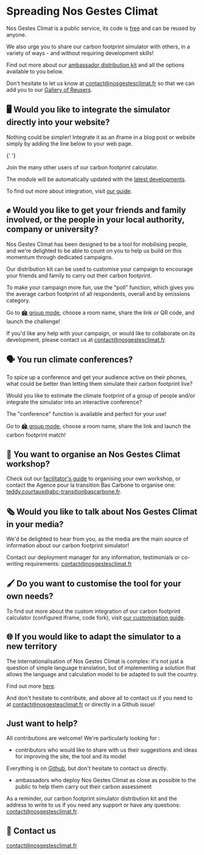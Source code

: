 # Spreading Nos Gestes Climat

Nos Gestes Climat is a public service, its code is <a href="/documentation">free</a> and can be reused by anyone.

We also urge you to share our carbon footprint simulator with others, in a variety of ways - and without requiring development skills!

Find out more about our <a href="/NGC_Kit.diffusion.zip">ambassador distribution kit</a> and all the options available to you below.

Don't hesitate to let us know at <a href="mailto:contact@nosgestesclimat.fr">contact@nosgestesclimat.fr</a> so that we can add you to our <a href="/ambassadeurs">Gallery of Reusers</a>.

## 🖥️ Would you like to integrate the simulator directly into your website?

Nothing could be simpler! Integrate it as an iframe in a blog post or website simply by adding the line below to your web page.

<script id="nosgestesclimat" src="https://nosgestesclimat.fr/iframe.js"></script>{' '}

Join the many other users of our carbon footprint calculator.

The module will be automatically updated with the <a href="/nouveaut%C3%A9s">latest developments</a>.

To find out more about integration, visit <a href="https://github.com/incubateur-ademe/nosgestesclimat-site/blob/master/PERSONNALISATION.md">our guide</a>.

## ✊ Would you like to get your friends and family involved, or the people in your local authority, company or university?

Nos Gestes Climat has been designed to be a tool for mobilising people, and we're delighted to be able to count on you to help us build on this momentum through dedicated campaigns.

Our distribution kit can be used to customise your campaign to encourage your friends and family to carry out their carbon footprint.

To make your campaign more fun, use the "poll" function, which gives you the average carbon footprint of all respondents, overall and by emissions category.

Go to <a href="https://sondages.nosgestesclimat.fr">🏟️ group mode</a>, choose a room name, share the link or QR code, and launch the challenge!

If you'd like any help with your campaign, or would like to collaborate on its development, please contact us at <a href="mailto:contact@nosgestesclimat.fr">contact@nosgestesclimat.fr.</a>

## 🗣️ You run climate conferences?

To spice up a conference and get your audience active on their phones, what could be better than letting them simulate their carbon footprint live?

Would you like to estimate the climate footprint of a group of people and/or integrate the simulator into an interactive conference?

The "conference" function is available and perfect for your use!

Go to <a href="https://sondages.nosgestesclimat.fr">🏟️ group mode</a>, choose a room name, share the link and launch the carbon footprint match!

## 👥 You want to organise an Nos Gestes Climat workshop?

Check out our <a href="/guide?lang=fr">facilitator's guide</a> to organising your own workshop, or contact the Agence pour la transition Bas Carbone to organise one: <a href="mailto:teddy.courtaux@abc-transitionbascarbone.fr">teddy.courtaux@abc-transitionbascarbone.fr</a>.

## 🗞️ Would you like to talk about Nos Gestes Climat in your media?

We'd be delighted to hear from you, as the media are the main source of information about our carbon footprint simulator!

Contact our deployment manager for any information, testimonials or co-writing requirements: <a href="mailto:contact@nosgestesclimat.fr">contact@nosgestesclimat.fr</a>

## 🖌️ Do you want to customise the tool for your own needs?

To find out more about the custom integration of our carbon footprint calculator (configured iframe, code fork), visit <a href="https://github.com/incubateur-ademe/nosgestesclimat-site/blob/master/PERSONNALISATION.md">our customisation guide</a>.

## 🌐 If you would like to adapt the simulator to a new territory

The internationalisation of Nos Gestes Climat is complex: it's not just a question of simple language translation, but of implementing a solution that allows the language and calculation model to be adapted to suit the country.

Find out more <a href="https://github.com/incubateur-ademe/nosgestesclimat/blob/master/INTERNATIONAL.md">here</a>.

And don't hesitate to contribute, and above all to contact us if you need to at <a href="mailto:contact@nosgestesclimat.fr">contact@nosgestesclimat.fr</a> or directly in a Github issue!

## Just want to help?

All contributions are welcome! We're particularly looking for :

- contributors who would like to share with us their suggestions and ideas for improving the site, the tool and its model

Everything is on <a href="https://github.com/incubateur-ademe/?q=nosgestesclimat">Github</a>, but don't hesitate to contact us directly.

- ambassadors who deploy Nos Gestes Climat as close as possible to the public to help them carry out their carbon assessment

As a reminder, our carbon footprint simulator distribution kit and the address to write to us if you need any support or have any questions: <a href="mailto:contact@nosgestesclimat.fr">contact@nosgestesclimat.fr</a>.

## 💌 Contact us

<a href="mailto:contact@nosgestesclimat.fr">contact@nosgestesclimat.fr</a>
